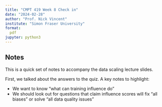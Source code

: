 ```yaml
---
title: "CMPT 419 Week 8 Check in"
date: "2024-02-28"
author: "Prof. Nick Vincent"
institute: "Simon Fraser University"
format:
  pdf
jupyter: python3
---
```



## Notes

This is a quick set of notes to accompany the data scaling lecture slides.

First, we talked about the answers to the quiz. A key notes to highlight:

- We want to know "what can training influence do"
- We should look out for questions that claim influence scores will fix "all biases" or solve "all data quality issues"